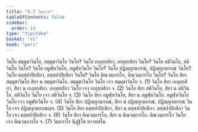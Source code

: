 ```yaml
---
title: "5.7 วินยวาร"
tableOfContents: false
sidebar:
  order: 14
type: "tipitaka"
basket: "vi"
book: "pari"
---
```



<DynamicBreadcrumb />

<Division number="302" book="pari">

<Paragraph number="1288" book="pari">
วินโย สมฺมุขาวินโย, สมฺมุขาวินโย วินโย? วินโย เยภุยฺยสิกา, เยภุยฺยสิกา วินโย? วินโย สติวินโย, สติวินโย วินโย? วินโย อมูฬฺหวินโย, อมูฬฺหวินโย วินโย? วินโย ปฏิญฺญาตกรณํ, ปฏิญฺญาตกรณํ วินโย? วินโย ตสฺสปาปิยสิกา, ตสฺสปาปิยสิกา วินโย? วินโย ติณวตฺถารโก, ติณวตฺถารโก วินโย?
</Paragraph>

<Paragraph number="1289" book="pari">
วินโย สิยา สมฺมุขาวินโย สิยา น สมฺมุขาวินโย. สมฺมุขาวินโย วินโย เจว สมฺมุขาวินโย จ. (1)
</Paragraph>

<Paragraph number="1290" book="pari">
วินโย สิยา เยภุยฺยสิกา, สิยา น เยภุยฺยสิกา. เยภุยฺยสิกา วินโย เจว เยภุยฺยสิกา จ. (2)
</Paragraph>

<Paragraph number="1291" book="pari">
วินโย สิยา สติวินโย, สิยา น สติวินโย. สติวินโย วินโย เจว สติวินโย จ. (3)
</Paragraph>

<Paragraph number="1292" book="pari">
วินโย สิยา อมูฬฺหวินโย, สิยา น อมูฬฺหวินโย. อมูฬฺหวินโย วินโย เจว อมูฬฺหวินโย จ. (4)
</Paragraph>

<Paragraph number="1293" book="pari">
วินโย สิยา ปฏิญฺญาตกรณํ, สิยา น ปฏิญฺญาตกรณํ. ปฏิญฺญาตกรณํ วินโย เจว ปฏิญฺญาตกรณญฺจ. (5)
</Paragraph>

<Paragraph number="1294" book="pari">
วินโย สิยา ตสฺสปาปิยสิกา, สิยา น ตสฺสปาปิยสิกา. ตสฺสปาปิยสิกา วินโย เจว ตสฺสปาปิยสิกา จ. (6)
</Paragraph>

<Paragraph number="1295" book="pari">
วินโย สิยา ติณวตฺถารโก, สิยา น ติณวตฺถารโก. ติณวตฺถารโก วินโย เจว ติณวตฺถารโก จ. (7)

</Paragraph>
</Division>

<Paragraph number="1296" type="center" book="pari">
วินยวาโร นิฏฺฐิโต ทฺวาทสโม.
</Paragraph>